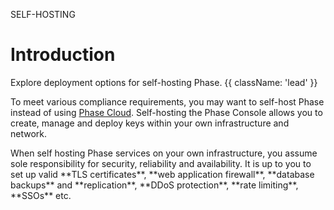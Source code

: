 

<HeroPattern />

<Tag variant="small">SELF-HOSTING</Tag>

# Introduction

Explore deployment options for self-hosting Phase. {{ className: 'lead' }}

To meet various compliance requirements, you may want to self-host Phase instead of using [Phase Cloud](https://console.phase.dev).
Self-hosting the Phase Console allows you to create, manage and deploy keys within your own infrastructure and network.

<Note>
  When self hosting Phase services on your own infrastructure, you assume sole
  responsibility for security, reliability and availability. It is up to you to
  set up valid **TLS certificates**, **web application firewall**, **database
  backups** and **replication**, **DDoS protection**, **rate limiting**,
  **SSOs** etc.
</Note>

<Deployments />
